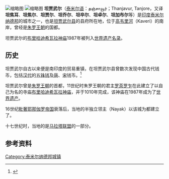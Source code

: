 {{Infobox settlement
| name                            = 坦贾武尔
| other_name                      = 坦焦尔
| settlement_type                 = 城市
| image_skyline                   = 
| image_alt                       = 
| image_caption                   = 
|sports_nickname = 
| map_alt                         = 
| map_caption                     = 
| pushpin_map                     = India Tamil Nadu
| pushpin_label_position          = 
| pushpin_map_alt                 = 
| pushpin_map_caption             = 
| coordinates                     = {{coord|10|47|00|N|79|8|10|E|display=inline,title}}
| subdivision_type                = 国家
| subdivision_name                = {{flag|India}}
| subdivision_type1               = 邦
| subdivision_type2               = [[县|县]]
| subdivision_type3               = 
| subdivision_type4               = Zone
| subdivision_name1               = [[泰米尔纳德邦|泰米尔纳德邦]]
| subdivision_name2               = [[坦贾武尔县|坦贾武尔县]]
| established_title               = <!-- Established -->
| established_date                = 
| founder                         = 
| named_for                       = 
| government_type                 = 
| governing_body                  = 
| leader_title                    = 
| leader_name                     = 
| unit_pref                       = Metric
| area_footnotes                  = 
| area_total_km2                  = 128.02
| area_rank                       = 
| elevation_footnotes             = 
| elevation_m                     = 88
| population_total                = 290,724
| population_as_of                = 2011
<!-- There is a separate article for the district, so statistics should be for the municipality only!! -->| population_footnotes            = 
| population_density_km2          = auto
| population_metro_footnotes      = 
| population_rank                 = [[泰米尔纳德邦城市列表|泰米尔纳德邦内排第11]]
| population_demonym              = 
| demographics_type1              = 语言
| demographics1_title1            = 官方语言
| timezone1                       = [[Indian_Standard_Time|IST]]
| utc_offset1                     = +5:30
| postal_code_type                = [[Postal_Index_Number|PIN]]
| postal_code                     = 613 0XX
| area_code                       = 04362
| area_code_type                  = 电话号
| registration_plate              = TN-49
| website                         = 
| footnotes                       = 
| image_size                      = 
| demographics1_info1             = [[泰米尔语|泰米尔语]]
| Literacy rate                   = 82.64%
| subdivision_name3               = 
}}

[[File:Thanjavur_02.jpg|缩略图]]
[[File:Brihadeshwara_front_right.jpg|缩略图]]
'''坦贾武尔'''（[[泰米尔语|泰米尔语]]：தஞ்சாவூர்；Thanjavur, Tanjore，又译'''坦焦耳'''、'''坦焦尔'''、'''坦贾尔'''、'''坦乔尔'''、'''坦卒尔'''、'''坦卓尔'''、'''坦加布尔'''等）是[[印度|印度]][[泰米尔纳德邦|泰米尔纳德邦]]的城市之一，也是[[坦贾武尔县|坦贾武尔县]]的县府所在地，位于[[高韦里河|高韦里河]]（Kaveri）的南岸，曾经是[[朱罗王朝|朱罗王朝]]的国都。

坦贾武尔的[[布里哈迪希瓦拉神庙|布里哈迪希瓦拉神庙]]1987年被列入[[世界遗产名录|世界遗产名录]]。

==历史==
坦贾武尔自古以来便是南印度的贸易重镇，在坦贾武尔县曾数次发现中国古代钱币，包括[[汉代|汉代]]的[[五铢钱|五铢钱]]及[[唐|唐]]、[[宋|宋]]钱币。<ref>{{cite journal |author1=杨富学 |title=南印度出土中国古币汇说 |journal=中国钱币 |date=1995 |issue=1 |pages=17-19}}</ref>

坦贾武尔曾是[[朱罗王朝|朱罗王朝]]的首都，11世纪时朱罗王朝的君主[[罗茶罗乍|罗茶罗乍]]在此建立了以自己为名的寺庙[[布里哈迪希瓦拉神庙|布里哈迪希瓦拉神庙]]，并于1010年完成，该神庙在1987年成为了[[世界遗产|世界遗产]]。

16世纪[[毗奢耶那伽罗帝国|毗奢耶那伽罗帝国]]衰落后，当地的半独立领主（Nayak）以该城为都建立了{{link-en|坦贾武尔纳亚克政权|Thanjavur Nayak kingdom}}。

十七世纪时，当地的{{link-en|坦贾武尔马拉塔王国|Thanjavur Maratha kingdom}}是[[马拉塔联盟|马拉塔联盟]]的一部分。

==参考资料==
{{reflist}}

{{Tamil nadu}}

{{Authority control}}
[[Category:泰米尔纳德邦城镇|Category:泰米尔纳德邦城镇]]